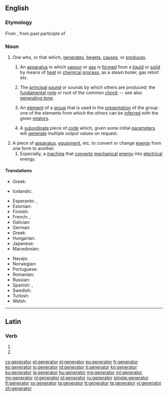 ==English==

===Etymology===
From {{etyl|la|en}}, from past participle of {{term|genero||lang=la|beget, father}}

===Noun===
{{en-noun}}

# One who, or that which, [[generate]]s, [[beget]]s, [[cause]]s, or [[produce]]s.
## {{context|chemistry}} An [[apparatus]] in which [[vapour]] or [[gas]] is [[form]]ed from a [[liquid]] or [[solid]] by means of [[heat]] or [[chemical]] [[process]], as a steam boiler, gas retort etc.
## {{context|music}} The [[principal]] [[sound]] or sounds by which others are produced; the [[fundamental]] [[note]] or root of the common [[chord]]; -- see also [[generating tone]].
## {{context|mathematics}} An [[element]] of a [[group]] that is used in the [[presentation]] of the group: one of the elements from which the others can be [[inferred]] with the given [[relator]]s.
## {{context|programming}} A [[subordinate]] piece of [[code]] which, given some initial [[parameter]]s will [[generate]] multiple output values on request.
# A piece of [[apparatus]], [[equipment]], etc, to convert or change [[energy]] from one form to another.
## Especially, a [[machine]] that [[convert]]s [[mechanical]] [[energy]] into [[electrical]] energy.

====Translations====
{{trans-top|mathematics: an element of a group that is used in the presentation of the group}}
* Greek: {{t+|el|γεννήτορας|m|tr=gennítoras|sc=Grek}}
{{trans-mid}}
* Icelandic: {{t-|is|spönnuður|m}}
{{trans-bottom}}

{{trans-top|apparatus: electrical generator}}
* Esperanto: {{t-|eo|generatoro}}, {{t-|eo|generilo}}
* Estonian: {{t-|et|elektrigeneraator}}
* Finnish: {{t-|fi|generaattori}}
* French: {{t+|fr|générateur|m}}, {{t-|fr|générateur électrique|m}}
* Galician: {{t-|gl|xerador|m}}
* German: {{t+|de|Generator}}
* Greek: {{t+|el|γεννήτρια|f|tr=gennítria}}
* Hungarian: {{t+|hu|generátor}}
* Japanese: {{t-|ja|ジェネレーター|tr=jenerētā|sc=Jpan}}
* Macedonian: {{t-|mk|генератор|m|tr=generátor}}
{{trans-mid}}
* Navajo: {{tø|nv|atsiniltłʼish álʼį́}}
* Norwegian: {{t-|no|generator|m}}
* Portuguese: {{t+|pt|gerador|m}}
* Romanian: {{t-|ro|generator|m}}
* Russian: {{t+|ru|генератор|m|tr=generátor|sc=Cyrl}}
* Spanish: {{t+|es|generador|m}}, {{t-|es|generador eléctrico|m}}
* Swedish: {{t-|sv|generator|c}}
* Turkish: {{t+|tr|jeneratör}}
* Welsh: {{t-|cy|generadur|m}}
{{trans-bottom}}

----

==Latin==

===Verb===
{{la-verb-form|generātor}}

# {{conjugation of|genero|generō|2|s|fut|pass|imp|lang=la}}
# {{conjugation of|genero|generō|3|s|fut|pass|imp|lang=la}}

[[cs:generator]]
[[et:generator]]
[[el:generator]]
[[eu:generator]]
[[fr:generator]]
[[ko:generator]]
[[io:generator]]
[[id:generator]]
[[it:generator]]
[[kn:generator]]
[[ku:generator]]
[[la:generator]]
[[hu:generator]]
[[mg:generator]]
[[ml:generator]]
[[my:generator]]
[[nl:generator]]
[[pl:generator]]
[[ru:generator]]
[[simple:generator]]
[[fi:generator]]
[[sv:generator]]
[[ta:generator]]
[[tt:generator]]
[[te:generator]]
[[vi:generator]]
[[zh:generator]]